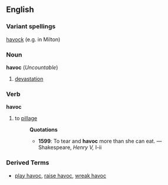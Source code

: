 ==English==

===Variant spellings===
[[havock]] (e.g. in Milton)
===Noun===
'''havoc''' (''Uncountable'')

#[[devastation]]

===Verb===
'''havoc'''
#to [[pillage]]
#:'''Quotations'''
#:*'''1599''': To tear and '''havoc''' more than she can eat. &mdash; Shakespeare, ''Henry V,'' I-ii

===Derived Terms===
*[[play havoc]], [[raise havoc]], [[wreak havoc]]